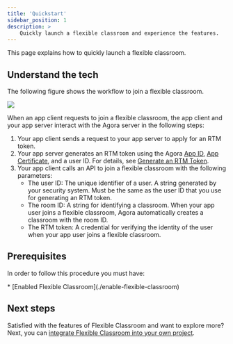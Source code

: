 ```yaml
---
title: 'Quickstart'
sidebar_position: 1
description: >
    Quickly launch a flexible classroom and experience the features.
---
```



This page explains how to  quickly launch a flexible classroom.

## Understand the tech

The following figure shows the workflow to join a flexible classroom.

![](https://web-cdn.agora.io/docs-files/1623309158910)

When an app client requests to join a flexible classroom, the app client and your app server interact with the Agora server in the following steps:

1. Your app client sends a request to your app server to apply for an RTM token.
2. Your app server generates an RTM token using the Agora [App ID](/en/Agora%20Platform/get_appid_token?platform=All%20Platforms#get-the-app-id), [App Certificate](/en/Agora%20Platform/get_appid_token?platform=All%20Platforms#get-the-app-certificate), and a user ID. For details, see [Generate an RTM Token](/en/Real-time-Messaging/token_server_rtm).
3. Your app client calls an API to join a flexible classroom with the following parameters:
    - The user ID: The unique identifier of a user. A string generated by your security system. Must be the same as the user ID that you use for generating an RTM token.
    - The room ID: A string for identifying a classroom. When your app user joins a flexible classroom, Agora automatically creates a classroom with the room ID.
    - The RTM token: A credential for verifying the identity of the user when your app user joins a flexible classroom.

## Prerequisites

In order to follow this procedure you must have:

<Prerequites />
* [Enabled Flexible Classroom](./enable-flexible-classroom)

<Quickstart />

## Next steps

Satisfied with the features of Flexible Classroom and want to explore more? Next, you can [integrate Flexible Classroom into your own project](../develop/integrate-flexible-classroom).

